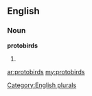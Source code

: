 ==English==

===Noun===
'''protobirds'''

# {{plural of|[[protobird]]}}

[[Category:English plurals]]

[[ar:protobirds]]
[[my:protobirds]]